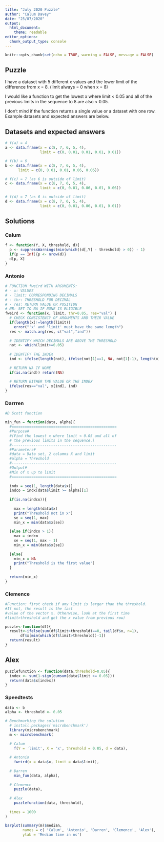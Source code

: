 ```yaml
---
title: "July 2020 Puzzle"
author: "Calum Davey"
date: "25/07/2020"
output: 
  html_document:
    theme: readable
editor_options: 
  chunk_output_type: console
---
```


```r
knitr::opts_chunk$set(echo = TRUE, warning = FALSE, message = FALSE)
```

## Puzzle  

I have a dataset with 5 different x values and the lower limit of the difference from x = 8. (limit always = 0 when x = 8)  

I would like a function to get the lowest x where limit < 0.05 and all of the previous limits in the sequence to 8 are also < 0.05.   

I don't mind if the function returns a single value or a dataset with one row. Example datasets and expected answers are below.   

## Datasets and expected answers

```r
# f(a) = 4
a <- data.frame(x = c(8, 7, 6, 5, 4), 
                limit = c(0, 0.01, 0.01, 0.01, 0.01))

# f(b) = 6
b <- data.frame(x = c(8, 7, 6, 5, 4), 
      limit = c(0, 0.01, 0.01, 0.06, 0.06))

# f(c) = 7 (as 6 is outside of limit)
c <- data.frame(x = c(8, 7, 6, 5, 4), 
                limit = c(0, 0.01, 0.06, 0.01, 0.06))

# f(d) = 7 (as 6 is outside of limit)
d <- data.frame(x = c(8, 7, 6, 5, 4), 
                limit = c(0, 0.01, 0.06, 0.01, 0.01))
```

## Solutions
### Calum 

```r
f <- function(Y, X, threshold, d){
  p <- suppressWarnings(min(which((d[,Y] - threshold) > 0)) - 1)
  if(p == Inf){p <- nrow(d)}
  d[p, X]  
}
```

### Antonio 

```r
# FUNCTION fweird WITH ARGUMENTS:
# - x: VALUES
# - limit: CORRESPONDING DECIMALS
# - thr: THRESHOLD FOR DECIMAL
# - res: RETURN VALUE OR POSITION
# NB: SET TO NA IF NONE IS ELIGIBLE
fweird <- function(x, limit, thr=0.05, res="val") {
  # CHECK CONSISTENCY OF ARGUMENTS AND THEIR VALUE
  if(length(x)!=length(limit)) 
    error("'x' and 'limit' must have the same length")
  res <- match.arg(res, c("val","ind"))
  
  # IDENTIFY WHICH DECIMALS ARE ABOVE THE THRESHOLD
  not <- which(limit>=0.05)
  
  # IDENTIFY THE INDEX
  ind <- ifelse(length(not), ifelse(not[1]==1, NA, not[1]-1), length(x))
  
  # RETURN NA IF NONE
  if(is.na(ind)) return(NA)
  
  # RETURN EITHER THE VALUE OR THE INDEX
  ifelse(res=="val", x[ind], ind)
}
```

### Darrren 

```r
#D Scott function

min_fun = function(data, alpha){
  #================================================
  #Purpose#
  #(Find the lowest x where limit < 0.05 and all of 
  # the previous limits in the sequence.)
  #------------------------------------------------
  #Parameters#
  #data = Data set, 2 columns X and limit
  #alpha = Threshold  
  #------------------------------------------------  
  #Output#  
  #Min of x up to limit
  #================================================
  
  indx = seq(1, length(data$x))
  indco = indx[data$limit >= alpha][1]
  
  if(is.na(indco)){
    
    max = length(data$x)
    print("Threshold not in x")
    se = seq(1, max)
    min_x = min(data$x[se])
    
  }else if(indco > 1){
    max = indco
    se = seq(1, max - 1)
    min_x = min(data$x[se])
    
  }else{
    min_x = NA
    print("Threshold is the first value")
  }
  
  return(min_x)
}
```

### Clemence 

```r
#Function: first check if any limit is larger than the threshold. 
#If not, the result is the last 
#value of the vector x. Otherwise, look at the first time 
#limit>threshold and get the x value from previous row)

puzzle<-function(df){
  result<-ifelse(sum(df$limit>threshold)==0, tail(df$x, n=1),
       df$x[min(which(df$limit>threshold))-1])
  return(result)
}
```

## Alex 

```r
puzzlefunction <- function(data,threshold=0.05){
  index <- sum(1-sign(cumsum(data$limit >= 0.05)))  
  return(data$x[index])
}
```

### Speedtests

```r
data <- b
alpha <- threshold <- 0.05

# Benchmarking the solution 
  # install.packages('microbenchmark')
  library(microbenchmark)
  m <- microbenchmark(
  
  # Calum
    f(Y = 'limit', X = 'x', threshold = 0.05, d = data),
    
  # Antonio 
    fweird(x = data$x, limit = data$limit),
  
  # Darren 
    min_fun(data, alpha),
  
  # Clemence 
    puzzle(data),
  
  # Alex 
    puzzlefunction(data, threshold),
  
  times = 1000
) 
  
barplot(summary(m)$median,
        names = c( 'Calum', 'Antonio', 'Darren', 'Clemence', 'Alex'),
        ylab = 'Median time in ns')  

```

